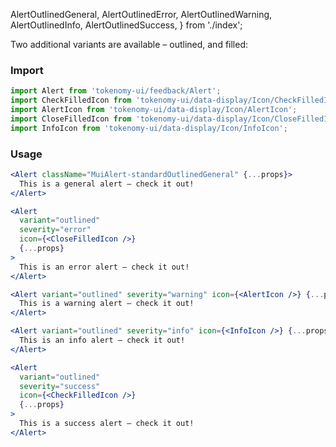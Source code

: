  AlertOutlinedGeneral,
  AlertOutlinedError,
  AlertOutlinedWarning,
  AlertOutlinedInfo,
  AlertOutlinedSuccess,
} from './index';

<Title>Alert Variants</Title>
<Subtitle>
  Two additional variants are available – outlined, and filled:
</Subtitle>

### Import

```jsx
import Alert from 'tokenomy-ui/feedback/Alert';
import CheckFilledIcon from 'tokenomy-ui/data-display/Icon/CheckFilledIcon';
import AlertIcon from 'tokenomy-ui/data-display/Icon/AlertIcon';
import CloseFilledIcon from 'tokenomy-ui/data-display/Icon/CloseFilledIcon';
import InfoIcon from 'tokenomy-ui/data-display/Icon/InfoIcon';
```

### Usage

<AlertOutlinedGeneral />

```jsx
<Alert className="MuiAlert-standardOutlinedGeneral" {...props}>
  This is a general alert — check it out!
</Alert>
```

<AlertOutlinedError />

```jsx
<Alert
  variant="outlined"
  severity="error"
  icon={<CloseFilledIcon />}
  {...props}
>
  This is an error alert — check it out!
</Alert>
```

<AlertOutlinedWarning />

```jsx
<Alert variant="outlined" severity="warning" icon={<AlertIcon />} {...props}>
  This is a warning alert — check it out!
</Alert>
```

<AlertOutlinedInfo />

```jsx
<Alert variant="outlined" severity="info" icon={<InfoIcon />} {...props}>
  This is an info alert — check it out!
</Alert>
```

<AlertOutlinedSuccess />

```jsx
<Alert
  variant="outlined"
  severity="success"
  icon={<CheckFilledIcon />}
  {...props}
>
  This is a success alert — check it out!
</Alert>
```
